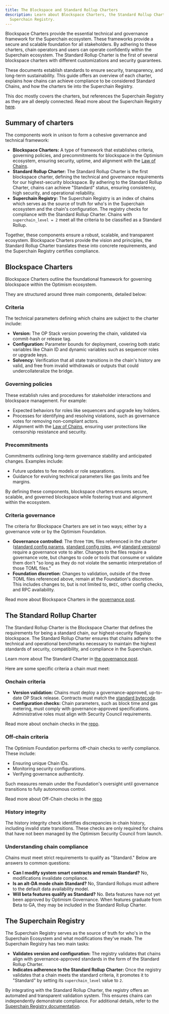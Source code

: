 ```yaml
---
title: The Blockspace and Standard Rollup Charters
description: Learn about Blockspace Charters, the Standard Rollup Charter, and the
  Superchain Registry.
---
```

Blockspace Charters provide the essential technical and governance framework for the Superchain ecosystem. These frameworks provide a secure and scalable foundation for all stakeholders. By adhering to these charters, chain operators and users can operate confidently within the Superchain ecosystem. The Standard Rollup Charter is the first of several blockspace charters with different customizations and security guarantees.

These documents establish standards to ensure security, transparency, and long-term sustainability. This guide offers an overview of each charter, explains how chains can achieve compliance to be considered Standard Chains, and how the charters tie into the Superchain Registry.

This doc mostly covers the charters, but references the Superchain Registry as they are all deeply connected. Read more about the Superchain Registry [here](/superchain/superchain-registry).

## Summary of charters

The components work in unison to form a cohesive governance and technical framework:

*   **Blockspace Charters:** A type of framework that establishes criteria, governing policies, and precommitments for blockspace in the Optimism ecosystem, ensuring security, uptime, and alignment with the [Law of Chains](https://github.com/ethereum-optimism/OPerating-manual/blob/main/Law%20of%20Chains.md).
*   **Standard Rollup Charter:** The Standard Rollup Charter is the first blockspace charter, defining the technical and governance requirements for our highest-security blockspace. By adhering to the Standard Rollup Charter, chains can achieve "Standard" status, ensuring consistency, high security, and operational reliability.
*   **Superchain Registry:** The Superchain Registry is an index of chains which serves as the source of truth for who's in the Superchain ecosystem and the chain's configuration. The registry checks for compliance with the Standard Rollup Charter. Chains with `superchain_level = 2` meet all the criteria to be classified as a Standard Rollup.

Together, these components ensure a robust, scalable, and transparent ecosystem. Blockspace Charters provide the vision and principles, the Standard Rollup Charter translates these into concrete requirements, and the Superchain Registry certifies compliance.

## Blockspace Charters

Blockspace Charters outline the foundational framework for governing blockspace within the Optimism ecosystem.

They are structured around three main components, detailed below:

### Criteria

The technical parameters defining which chains are subject to the charter include:

*   **Version:** The OP Stack version powering the chain, validated via commit-hash or release tag.
*   **Configuration:** Parameter bounds for deployment, covering both static variables like Chain ID and dynamic variables such as sequencer roles or upgrade keys.
*   **Solvency:** Verification that all state transitions in the chain's history are valid, and free from invalid withdrawals or outputs that could undercollateralize the bridge.

### Governing policies

These establish rules and procedures for stakeholder interactions and blockspace management. For example:

*   Expected behaviors for roles like sequencers and upgrade key holders.
*   Processes for identifying and resolving violations, such as governance votes for removing non-compliant actors.
*   Alignment with the [Law of Chains](https://github.com/ethereum-optimism/OPerating-manual/blob/main/Law%20of%20Chains.md), ensuring user protections like censorship resistance and security.

### Precommitments

Commitments outlining long-term governance stability and anticipated changes. Examples include:

*   Future updates to fee models or role separations.
*   Guidance for evolving technical parameters like gas limits and fee margins.

By defining these components, blockspace charters ensures secure, scalable, and governed blockspace while fostering trust and alignment within the ecosystem.

### Criteria governance

The criteria for Blockspace Charters are set in two ways; either by a governance vote or by the Optimism Foundation.

*   **Governance controlled**: The three `TOML` files referenced in the charter ([standard config params](https://github.com/ethereum-optimism/superchain-registry/blob/main/validation/standard/standard-config-params-mainnet.toml), [standard config roles](https://github.com/ethereum-optimism/superchain-registry/blob/main/validation/standard/standard-config-roles-mainnet.toml), and [standard versions](https://github.com/ethereum-optimism/superchain-registry/blob/main/validation/standard/standard-versions-mainnet.toml)) require a governance vote to alter. Changes to the files require a governance vote, but changes to code or tools that consume or validate them don't "so long as they do not violate the semantic interpretation of those TOML files."
*   **Foundation discretion**: Changes to validation, outside of the three TOML files referenced above, remain at the Foundation's discretion. This includes changes to, but is not limited to, `BHIC`, other config checks, and RPC availability.

Read more about Blockspace Charters in the [governance post](https://gov.optimism.io/t/season-6-introducing-blockspace-charters-superchain-first-governance/8133).

## The Standard Rollup Charter

The Standard Rollup Charter is the Blockspace Charter that defines the requirements for being a standard chain, our highest-security flagship blockspace. The Standard Rollup Charter ensures that chains adhere to the technical and operational benchmarks necessary to maintain the highest standards of security, compatibility, and compliance in the Superchain.

Learn more about The Standard Charter in [the governance post](https://github.com/ethereum-optimism/OPerating-manual/blob/feat/standard-rollup-charter/Standard%20Rollup%20Charter.md#standard-rollup-charter).

Here are some specific criteria a chain must meet:

### Onchain criteria

*   **Version validation:** Chains must deploy a governance-approved, up-to-date OP Stack release. Contracts must match the [standard bytecode](https://github.com/ethereum-optimism/superchain-registry/blob/main/validation/standard/standard-versions-mainnet.toml).
*   **Configuration checks:** Chain parameters, such as block time and gas metering, must comply with governance-approved specifications. Administrative roles must align with Security Council requirements.

Read more about onchain checks in the [repo](https://github.com/ethereum-optimism/OPerating-manual/blob/feat/standard-rollup-charter/Standard%20Rollup%20Charter.md#onchain-criteria).

### Off-chain criteria

The Optimism Foundation performs off-chain checks to verify compliance. These include:

*   Ensuring unique Chain IDs.
*   Monitoring security configurations.
*   Verifying governance authenticity.

Such measures remain under the Foundation's oversight until governance transitions to fully autonomous control.

Read more about Off-Chain checks in the [repo](https://github.com/ethereum-optimism/OPerating-manual/blob/feat/standard-rollup-charter/Standard%20Rollup%20Charter.md#offchain-criteria)

### History integrity

The history integrity check identifies discrepancies in chain history, including invalid state transitions. These checks are only required for chains that have not been managed by the Optimism Security Council from launch.

### Understanding chain compliance

Chains must meet strict requirements to qualify as "Standard." Below are answers to common questions:

*   **Can I modify system smart contracts and remain Standard?** No, modifications invalidate compliance.
*   **Is an alt-DA mode chain Standard?** No, Standard Rollups must adhere to the default data availability model.
*   **Will beta features qualify as Standard?** No. Beta features have not yet been approved by Optimism Governance. When features graduate from Beta to GA, they may be included in the Standard Rollup Charter.

## The Superchain Registry

The Superchain Registry serves as the source of truth for who's in the Superchain Ecosystem and what modifications they've made. The Superchain Registry has two main tasks:

*   **Validates version and configuration:** The registry validates that chains align with governance-approved standards in the form of the Standard Rollup Charter.
*   **Indicates adherence to the Standard Rollup Charter:** Once the registry validates that a chain meets the standard criteria, it promotes it to "Standard" by setting its `superchain_level` value to `2`.

By integrating with the Standard Rollup Charter, the registry offers an automated and transparent validation system. This ensures chains can independently demonstrate compliance. For additional details, refer to the [Superchain Registry documentation](/superchain/superchain-registry).
